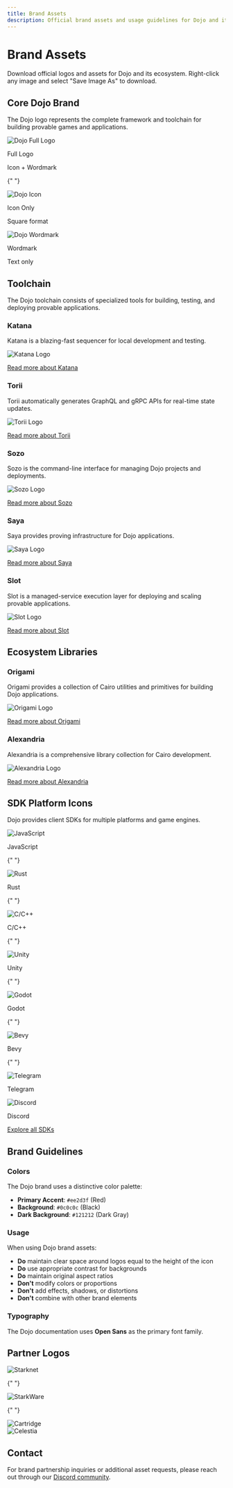 ```yaml
---
title: Brand Assets
description: Official brand assets and usage guidelines for Dojo and its ecosystem.
---
```


# Brand Assets

Download official logos and assets for Dojo and its ecosystem.
Right-click any image and select "Save Image As" to download.

## Core Dojo Brand

The Dojo logo represents the complete framework and toolchain for building provable games and applications.

<div className="grid grid-cols-1 md:grid-cols-3 gap-8 my-8">
  <div className="border border-gray-800 rounded-lg p-8 flex flex-col items-center bg-gray-900">
    <img src="/dojo-logo.svg" alt="Dojo Full Logo" className="h-24 mb-4" />
    <p className="text-sm font-semibold">Full Logo</p>
    <p className="text-xs text-gray-400">Icon + Wordmark</p>
  </div>

{" "}
<div className="border border-gray-800 rounded-lg p-8 flex flex-col items-center bg-gray-900">
    <img src="/dojo-icon.svg" alt="Dojo Icon" className="h-24 mb-4" />
    <p className="text-sm font-semibold">Icon Only</p>
    <p className="text-xs text-gray-400">Square format</p>
</div>

  <div className="border border-gray-800 rounded-lg p-8 flex flex-col items-center bg-gray-900">
    <img src="/dojo-word.svg" alt="Dojo Wordmark" className="h-24 mb-4" />
    <p className="text-sm font-semibold">Wordmark</p>
    <p className="text-xs text-gray-400">Text only</p>
  </div>
</div>

## Toolchain

The Dojo toolchain consists of specialized tools for building, testing, and deploying provable applications.

### Katana

Katana is a blazing-fast sequencer for local development and testing.

<div className="border border-gray-800 rounded-lg p-8 inline-block my-4 bg-gray-900">
    <img
        src="/toolchain/katana-icon-word.png"
        alt="Katana Logo"
        className="h-24"
    />
</div>

[Read more about Katana](/toolchain/katana)

### Torii

Torii automatically generates GraphQL and gRPC APIs for real-time state updates.

<div className="border border-gray-800 rounded-lg p-8 inline-block my-4 bg-gray-900">
    <img
        src="/toolchain/torii-icon-word.png"
        alt="Torii Logo"
        className="h-24"
    />
</div>

[Read more about Torii](/toolchain/torii)

### Sozo

Sozo is the command-line interface for managing Dojo projects and deployments.

<div className="border border-gray-800 rounded-lg p-8 inline-block my-4 bg-gray-900">
    <img src="/toolchain/sozo-icon-word.png" alt="Sozo Logo" className="h-24" />
</div>

[Read more about Sozo](/toolchain/sozo)

### Saya

Saya provides proving infrastructure for Dojo applications.

<div className="border border-gray-800 rounded-lg p-8 inline-block my-4 bg-gray-900">
    <img src="/toolchain/saya-icon-word.png" alt="Saya Logo" className="h-24" />
</div>

[Read more about Saya](/toolchain/saya)

### Slot

Slot is a managed-service execution layer for deploying and scaling provable applications.

<div className="border border-gray-800 rounded-lg p-8 inline-block my-4 bg-gray-900">
    <img src="/tutorials/slot-icon-word.png" alt="Slot Logo" className="h-24" />
</div>

[Read more about Slot](https://github.com/cartridge-gg/slot)

## Ecosystem Libraries

### Origami

Origami provides a collection of Cairo utilities and primitives for building Dojo applications.

<div className="border border-gray-800 rounded-lg p-8 inline-block my-4 bg-gray-900">
    <img
        src="/libraries/origami-icon-word.png"
        alt="Origami Logo"
        className="h-24"
    />
</div>

[Read more about Origami](/libraries/origami)

### Alexandria

Alexandria is a comprehensive library collection for Cairo development.

<div className="border border-gray-800 rounded-lg p-8 inline-block my-4 bg-gray-900">
    <img
        src="/libraries/alexandria.png"
        alt="Alexandria Logo"
        className="h-24"
    />
</div>

[Read more about Alexandria](/libraries/alexandria)

## SDK Platform Icons

Dojo provides client SDKs for multiple platforms and game engines.

<div className="grid grid-cols-3 md:grid-cols-5 lg:grid-cols-9 gap-6 my-8">
  <div className="border border-gray-800 rounded-lg p-4 flex flex-col items-center bg-gray-900">
    <img src="/javascript-js.svg" alt="JavaScript" className="h-12 mb-2" />
    <p className="text-xs text-gray-400">JavaScript</p>
  </div>

{" "}
<div className="border border-gray-800 rounded-lg p-4 flex flex-col items-center bg-gray-900">
    <img src="/rust.svg" alt="Rust" className="h-12 mb-2" />
    <p className="text-xs text-gray-400">Rust</p>
</div>

{" "}
<div className="border border-gray-800 rounded-lg p-4 flex flex-col items-center bg-gray-900">
    <img src="/c.svg" alt="C/C++" className="h-12 mb-2" />
    <p className="text-xs text-gray-400">C/C++</p>
</div>

{" "}
<div className="border border-gray-800 rounded-lg p-4 flex flex-col items-center bg-gray-900">
    <img src="/unity-3d.svg" alt="Unity" className="h-12 mb-2" />
    <p className="text-xs text-gray-400">Unity</p>
</div>

{" "}
<div className="border border-gray-800 rounded-lg p-4 flex flex-col items-center bg-gray-900">
    <img src="/godot.svg" alt="Godot" className="h-12 mb-2" />
    <p className="text-xs text-gray-400">Godot</p>
</div>

{" "}
<div className="border border-gray-800 rounded-lg p-4 flex flex-col items-center bg-gray-900">
    <img src="/bevy-icon.svg" alt="Bevy" className="h-12 mb-2" />
    <p className="text-xs text-gray-400">Bevy</p>
</div>

{" "}
<div className="border border-gray-800 rounded-lg p-4 flex flex-col items-center bg-gray-900">
    <img src="/telegram.svg" alt="Telegram" className="h-12 mb-2" />
    <p className="text-xs text-gray-400">Telegram</p>
</div>

  <div className="border border-gray-800 rounded-lg p-4 flex flex-col items-center bg-gray-900">
    <img src="/discord.svg" alt="Discord" className="h-12 mb-2" />
    <p className="text-xs text-gray-400">Discord</p>
  </div>
</div>

[Explore all SDKs](/client/sdk)

## Brand Guidelines

### Colors

The Dojo brand uses a distinctive color palette:

- **Primary Accent**: `#ee2d3f` (Red)
- **Background**: `#0c0c0c` (Black)
- **Dark Background**: `#121212` (Dark Gray)

### Usage

When using Dojo brand assets:

- **Do** maintain clear space around logos equal to the height of the icon
- **Do** use appropriate contrast for backgrounds
- **Do** maintain original aspect ratios
- **Don't** modify colors or proportions
- **Don't** add effects, shadows, or distortions
- **Don't** combine with other brand elements

### Typography

The Dojo documentation uses **Open Sans** as the primary font family.

## Partner Logos

<div className="grid grid-cols-1 md:grid-cols-2 gap-8 my-8">
  <div className="border border-gray-800 rounded-lg p-8 inline-block bg-gray-900">
    <img src="/Starknet.svg" alt="Starknet" className="h-24" />
  </div>

{" "}
<div className="border border-gray-800 rounded-lg p-8 inline-block bg-gray-900">
    <img src="/Starkware.svg" alt="StarkWare" className="h-24" />
</div>

{" "}
<div className="border border-gray-800 rounded-lg p-8 inline-block bg-gray-900">
    <img src="/Cartridge.svg" alt="Cartridge" className="h-24" />
</div>

  <div className="border border-gray-800 rounded-lg p-8 inline-block bg-gray-900">
    <img src="/Celestia.svg" alt="Celestia" className="h-24" />
  </div>
</div>

## Contact

For brand partnership inquiries or additional asset requests, please reach out through our [Discord community](https://discord.gg/dojoengine).
